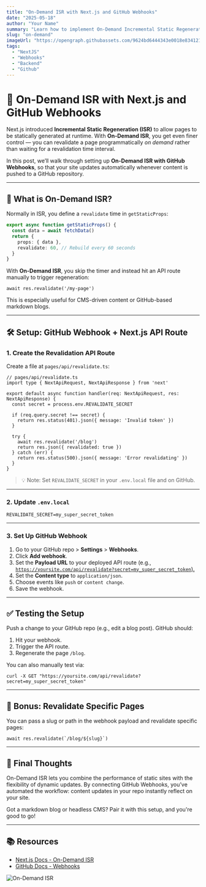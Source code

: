 ```yaml
---
title: "On-Demand ISR with Next.js and GitHub Webhooks"
date: "2025-05-18"
author: "Your Name"
summary: "Learn how to implement On-Demand Incremental Static Regeneration in Next.js using GitHub Webhooks for real-time content updates."
slug: "on-demand"
imageUrl: "https://opengraph.githubassets.com/9624bd6444343e0018e834121a7513bdaeb58ca5a42cfc6cb6dbdbc76a11b49e/vercel/on-demand-isr" 
tags:
  - "NextJS"
  - "Webhooks"
  - "Backend"
  - "Github"
---
```



# 🚀 On-Demand ISR with Next.js and GitHub Webhooks

Next.js introduced **Incremental Static Regeneration (ISR)** to allow pages to be statically generated at runtime. With **On-Demand ISR**, you get even finer control — you can revalidate a page programmatically _on demand_ rather than waiting for a revalidation time interval.

In this post, we’ll walk through setting up **On-Demand ISR with GitHub Webhooks**, so that your site updates automatically whenever content is pushed to a GitHub repository.

---

## 🧠 What is On-Demand ISR?

Normally in ISR, you define a `revalidate` time in `getStaticProps`:

```ts
export async function getStaticProps() {
  const data = await fetchData()
  return {
    props: { data },
    revalidate: 60, // Rebuild every 60 seconds
  }
}

````

With **On-Demand ISR**, you skip the timer and instead hit an API route manually to trigger regeneration:

```
await res.revalidate('/my-page')

```

This is especially useful for CMS-driven content or GitHub-based markdown blogs.

***

## 🛠️ Setup: GitHub Webhook + Next.js API Route

### 1. Create the Revalidation API Route

Create a file at `pages/api/revalidate.ts`:

```
// pages/api/revalidate.ts
import type { NextApiRequest, NextApiResponse } from 'next'

export default async function handler(req: NextApiRequest, res: NextApiResponse) {
  const secret = process.env.REVALIDATE_SECRET

  if (req.query.secret !== secret) {
    return res.status(401).json({ message: 'Invalid token' })
  }

  try {
    await res.revalidate('/blog')
    return res.json({ revalidated: true })
  } catch (err) {
    return res.status(500).json({ message: 'Error revalidating' })
  }
}

```

> 💡 Note: Set `REVALIDATE_SECRET` in your `.env.local` file and on GitHub.

***

### 2. Update `.env.local`

```
REVALIDATE_SECRET=my_super_secret_token

```

***

### 3. Set Up GitHub Webhook

1. Go to your GitHub repo > **Settings** > **Webhooks**.
2. Click **Add webhook**.
3. Set the **Payload URL** to your deployed API route (e.g., [`https://yoursite.com/api/revalidate?secret=my_super_secret_token`).](https://yoursite.com/api/revalidate?secret=my_super_secret_token\).)
4. Set the **Content type** to `application/json`.
5. Choose events like `push` or `content change`.
6. Save the webhook.

***

## ✅ Testing the Setup

Push a change to your GitHub repo (e.g., edit a blog post). GitHub should:

1. Hit your webhook.
2. Trigger the API route.
3. Regenerate the page `/blog`.

You can also manually test via:

```
curl -X GET "https://yoursite.com/api/revalidate?secret=my_super_secret_token"

```

***

## 🧪 Bonus: Revalidate Specific Pages

You can pass a slug or path in the webhook payload and revalidate specific pages:

```
await res.revalidate(`/blog/${slug}`)

```

***

## 🎯 Final Thoughts

On-Demand ISR lets you combine the performance of static sites with the flexibility of dynamic updates. By connecting GitHub Webhooks, you’ve automated the workflow: content updates in your repo instantly reflect on your site.

Got a markdown blog or headless CMS? Pair it with this setup, and you're good to go!

***

## 📚 Resources

* [Next.js Docs - On-Demand ISR](https://nextjs.org/docs/pages/building-your-application/data-fetching/incremental-static-regeneration#on-demand-revalidation)
* [GitHub Docs - Webhooks](https://docs.github.com/en/webhooks)

![On-Demand ISR](https://opengraph.githubassets.com/9624bd6444343e0018e834121a7513bdaeb58ca5a42cfc6cb6dbdbc76a11b49e/vercel/on-demand-isr)
